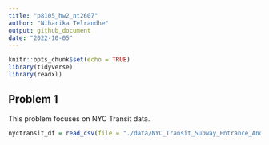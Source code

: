 ```yaml
---
title: "p8105_hw2_nt2607"
author: "Niharika Telrandhe"
output: github_document 
date: "2022-10-05"
---
```


```r
knitr::opts_chunk$set(echo = TRUE)
library(tidyverse)
library(readxl)
```

## Problem 1
This problem focuses on NYC Transit data.

```r
nyctransit_df = read_csv(file = "./data/NYC_Transit_Subway_Entrance_And_Exit_Data.csv")
```


